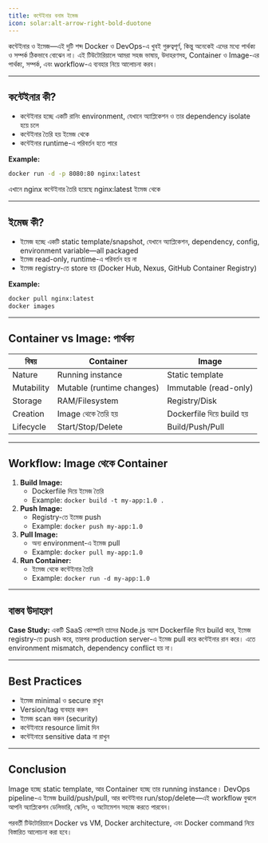 ```yaml
---
title: কন্টেইনার বনাম ইমেজ
icon: solar:alt-arrow-right-bold-duotone
---
```


কন্টেইনার ও ইমেজ—এই দুটি শব্দ Docker ও DevOps-এ খুবই গুরুত্বপূর্ণ, কিন্তু অনেকেই এদের মধ্যে পার্থক্য ও সম্পর্ক ঠিকভাবে বোঝেন না। এই টিউটোরিয়ালে আমরা সহজ ভাষায়, উদাহরণসহ, Container ও Image-এর পার্থক্য, সম্পর্ক, এবং workflow-এ ব্যবহার নিয়ে আলোচনা করব।

---

## কন্টেইনার কী?

- কন্টেইনার হচ্ছে একটি রানিং environment, যেখানে অ্যাপ্লিকেশন ও তার dependency isolate হয়ে চলে
- কন্টেইনার তৈরি হয় ইমেজ থেকে
- কন্টেইনার runtime-এ পরিবর্তন হতে পারে

**Example:**
```bash
docker run -d -p 8080:80 nginx:latest
```
এখানে nginx কন্টেইনার তৈরি হয়েছে nginx:latest ইমেজ থেকে

---

## ইমেজ কী?

- ইমেজ হচ্ছে একটি static template/snapshot, যেখানে অ্যাপ্লিকেশন, dependency, config, environment variable—all packaged
- ইমেজ read-only, runtime-এ পরিবর্তন হয় না
- ইমেজ registry-তে store হয় (Docker Hub, Nexus, GitHub Container Registry)

**Example:**
```bash
docker pull nginx:latest
docker images
```

---

## Container vs Image: পার্থক্য

| বিষয়           | Container                        | Image                          |
|----------------|----------------------------------|--------------------------------|
| Nature         | Running instance                 | Static template                |
| Mutability     | Mutable (runtime changes)        | Immutable (read-only)          |
| Storage        | RAM/Filesystem                   | Registry/Disk                  |
| Creation       | Image থেকে তৈরি হয়               | Dockerfile দিয়ে build হয়       |
| Lifecycle      | Start/Stop/Delete                | Build/Push/Pull                |

---

## Workflow: Image থেকে Container

1. **Build Image:**
   - Dockerfile দিয়ে ইমেজ তৈরি
   - Example: `docker build -t my-app:1.0 .`
2. **Push Image:**
   - Registry-তে ইমেজ push
   - Example: `docker push my-app:1.0`
3. **Pull Image:**
   - অন্য environment-এ ইমেজ pull
   - Example: `docker pull my-app:1.0`
4. **Run Container:**
   - ইমেজ থেকে কন্টেইনার তৈরি
   - Example: `docker run -d my-app:1.0`

---

## বাস্তব উদাহরণ

**Case Study:**
একটি SaaS কোম্পানি তাদের Node.js অ্যাপ Dockerfile দিয়ে build করে, ইমেজ registry-তে push করে, তারপর production server-এ ইমেজ pull করে কন্টেইনার রান করে। এতে environment mismatch, dependency conflict হয় না।

---

## Best Practices

- ইমেজ minimal ও secure রাখুন
- Version/tag ব্যবহার করুন
- ইমেজ scan করুন (security)
- কন্টেইনারে resource limit দিন
- কন্টেইনারে sensitive data না রাখুন

---

## Conclusion

Image হচ্ছে static template, আর Container হচ্ছে তার running instance। DevOps pipeline-এ ইমেজ build/push/pull, আর কন্টেইনার run/stop/delete—এই workflow বুঝলে আপনি অ্যাপ্লিকেশন ডেলিভারি, স্কেলিং, ও অটোমেশন সহজে করতে পারবেন।

পরবর্তী টিউটোরিয়ালে Docker vs VM, Docker architecture, এবং Docker command নিয়ে বিস্তারিত আলোচনা করা হবে।
